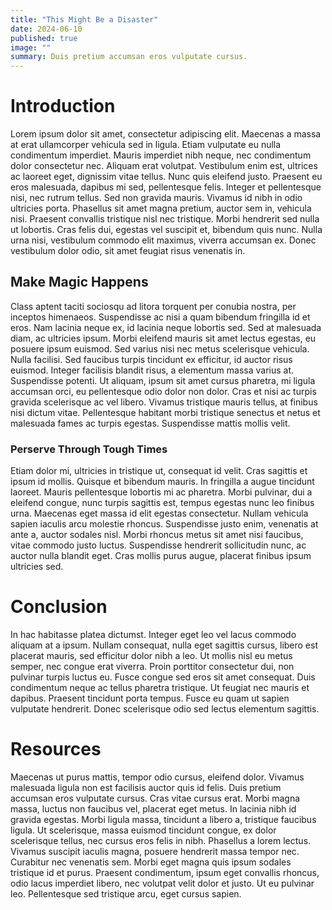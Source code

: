 ```yaml
---
title: "This Might Be a Disaster"
date: 2024-06-10
published: true
image: ""
summary: Duis pretium accumsan eros vulputate cursus.
---
```


# Introduction

Lorem ipsum dolor sit amet, consectetur adipiscing elit. Maecenas a massa at erat ullamcorper vehicula sed in ligula. Etiam vulputate eu nulla condimentum imperdiet. Mauris imperdiet nibh neque, nec condimentum dolor consectetur nec. Aliquam erat volutpat. Vestibulum enim est, ultrices ac laoreet eget, dignissim vitae tellus. Nunc quis eleifend justo. Praesent eu eros malesuada, dapibus mi sed, pellentesque felis. Integer et pellentesque nisi, nec rutrum tellus. Sed non gravida mauris. Vivamus id nibh in odio ultricies porta. Phasellus sit amet magna pretium, auctor sem in, vehicula nisi. Praesent convallis tristique nisl nec tristique. Morbi hendrerit sed nulla ut lobortis. Cras felis dui, egestas vel suscipit et, bibendum quis nunc. Nulla urna nisi, vestibulum commodo elit maximus, viverra accumsan ex. Donec vestibulum dolor odio, sit amet feugiat risus venenatis in.

## Make Magic Happens

Class aptent taciti sociosqu ad litora torquent per conubia nostra, per inceptos himenaeos. Suspendisse ac nisi a quam bibendum fringilla id et eros. Nam lacinia neque ex, id lacinia neque lobortis sed. Sed at malesuada diam, ac ultricies ipsum. Morbi eleifend mauris sit amet lectus egestas, eu posuere ipsum euismod. Sed varius nisi nec metus scelerisque vehicula. Nulla facilisi. Sed faucibus turpis tincidunt ex efficitur, id auctor risus euismod. Integer facilisis blandit risus, a elementum massa varius at. Suspendisse potenti. Ut aliquam, ipsum sit amet cursus pharetra, mi ligula accumsan orci, eu pellentesque odio dolor non dolor. Cras et nisi ac turpis gravida scelerisque ac vel libero. Vivamus tristique mauris tellus, at finibus nisi dictum vitae. Pellentesque habitant morbi tristique senectus et netus et malesuada fames ac turpis egestas. Suspendisse mattis mollis velit.

### Perserve Through Tough Times

Etiam dolor mi, ultricies in tristique ut, consequat id velit. Cras sagittis et ipsum id mollis. Quisque et bibendum mauris. In fringilla a augue tincidunt laoreet. Mauris pellentesque lobortis mi ac pharetra. Morbi pulvinar, dui a eleifend congue, nunc turpis sagittis est, tempus egestas nunc leo finibus urna. Maecenas eget massa id elit egestas consectetur. Nullam vehicula sapien iaculis arcu molestie rhoncus. Suspendisse justo enim, venenatis at ante a, auctor sodales nisl. Morbi rhoncus metus sit amet nisi faucibus, vitae commodo justo luctus. Suspendisse hendrerit sollicitudin nunc, ac auctor nulla blandit eget. Cras mollis purus augue, placerat finibus ipsum ultricies sed.

# Conclusion

In hac habitasse platea dictumst. Integer eget leo vel lacus commodo aliquam at a ipsum. Nullam consequat, nulla eget sagittis cursus, libero est placerat mauris, sed efficitur dolor nibh a leo. Ut mollis nisl eu metus semper, nec congue erat viverra. Proin porttitor consectetur dui, non pulvinar turpis luctus eu. Fusce congue sed eros sit amet consequat. Duis condimentum neque ac tellus pharetra tristique. Ut feugiat nec mauris et dapibus. Praesent tincidunt porta tempus. Fusce eu quam ut sapien vulputate hendrerit. Donec scelerisque odio sed lectus elementum sagittis.

# Resources 

Maecenas ut purus mattis, tempor odio cursus, eleifend dolor. Vivamus malesuada ligula non est facilisis auctor quis id felis. Duis pretium accumsan eros vulputate cursus. Cras vitae cursus erat. Morbi magna massa, luctus non faucibus vel, placerat eget metus. In lacinia nibh id gravida egestas. Morbi ligula massa, tincidunt a libero a, tristique faucibus ligula. Ut scelerisque, massa euismod tincidunt congue, ex dolor scelerisque tellus, nec cursus eros felis in nibh. Phasellus a lorem lectus. Vivamus suscipit iaculis magna, posuere hendrerit massa tempor nec. Curabitur nec venenatis sem. Morbi eget magna quis ipsum sodales tristique id et purus. Praesent condimentum, ipsum eget convallis rhoncus, odio lacus imperdiet libero, nec volutpat velit dolor et justo. Ut eu pulvinar leo. Pellentesque sed tristique arcu, eget cursus sapien.